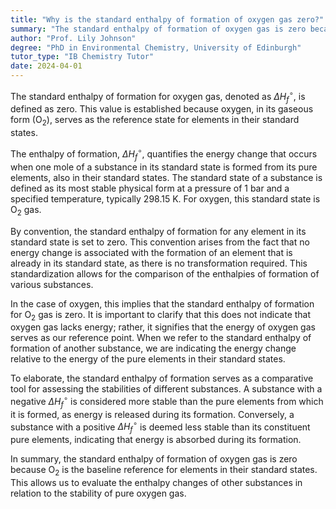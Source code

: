```yaml
---
title: "Why is the standard enthalpy of formation of oxygen gas zero?"
summary: "The standard enthalpy of formation of oxygen gas is zero because it is the reference state for elements in their standard states."
author: "Prof. Lily Johnson"
degree: "PhD in Environmental Chemistry, University of Edinburgh"
tutor_type: "IB Chemistry Tutor"
date: 2024-04-01
---
```


The standard enthalpy of formation for oxygen gas, denoted as $\Delta H_f^\circ$, is defined as zero. This value is established because oxygen, in its gaseous form ($\text{O}_2$), serves as the reference state for elements in their standard states.

The enthalpy of formation, $\Delta H_f^\circ$, quantifies the energy change that occurs when one mole of a substance in its standard state is formed from its pure elements, also in their standard states. The standard state of a substance is defined as its most stable physical form at a pressure of $1$ bar and a specified temperature, typically $298.15$ K. For oxygen, this standard state is $\text{O}_2$ gas.

By convention, the standard enthalpy of formation for any element in its standard state is set to zero. This convention arises from the fact that no energy change is associated with the formation of an element that is already in its standard state, as there is no transformation required. This standardization allows for the comparison of the enthalpies of formation of various substances.

In the case of oxygen, this implies that the standard enthalpy of formation for $\text{O}_2$ gas is zero. It is important to clarify that this does not indicate that oxygen gas lacks energy; rather, it signifies that the energy of oxygen gas serves as our reference point. When we refer to the standard enthalpy of formation of another substance, we are indicating the energy change relative to the energy of the pure elements in their standard states.

To elaborate, the standard enthalpy of formation serves as a comparative tool for assessing the stabilities of different substances. A substance with a negative $\Delta H_f^\circ$ is considered more stable than the pure elements from which it is formed, as energy is released during its formation. Conversely, a substance with a positive $\Delta H_f^\circ$ is deemed less stable than its constituent pure elements, indicating that energy is absorbed during its formation.

In summary, the standard enthalpy of formation of oxygen gas is zero because $\text{O}_2$ is the baseline reference for elements in their standard states. This allows us to evaluate the enthalpy changes of other substances in relation to the stability of pure oxygen gas.
    